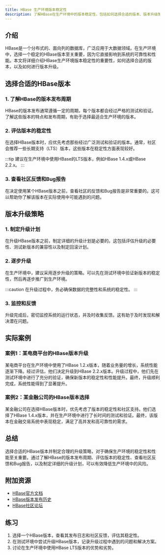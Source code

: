 ```yaml
---
title: HBase 生产环境版本稳定性
description: 了解HBase在生产环境中的版本稳定性，包括如何选择合适的版本、版本升级策略以及实际案例。
---
```


## 介绍

HBase是一个分布式的、面向列的数据库，广泛应用于大数据领域。在生产环境中，选择一个稳定的HBase版本至关重要，因为它直接影响到系统的可靠性和性能。本文将详细介绍HBase生产环境版本稳定性的重要性，如何选择合适的版本，以及如何进行版本升级。

## 选择合适的HBase版本

### 1. 了解HBase的版本发布周期

HBase的版本发布通常遵循一定的周期，每个版本都会经过严格的测试和验证。了解这些版本的特点和发布周期，有助于选择最适合生产环境的版本。

### 2. 评估版本的稳定性

在选择HBase版本时，应优先考虑那些经过广泛测试和验证的版本。通常，社区会推荐一些长期支持（LTS）版本，这些版本在稳定性方面表现较好。

:::tip
建议在生产环境中使用HBase的LTS版本，例如HBase 1.4.x或HBase 2.2.x。
:::

### 3. 查看社区反馈和Bug报告

在决定使用某个HBase版本之前，查看社区的反馈和Bug报告是非常重要的。这可以帮助你了解该版本在实际使用中可能遇到的问题。

## 版本升级策略

### 1. 制定升级计划

在升级HBase版本之前，制定详细的升级计划是必要的。这包括评估升级的必要性、测试新版本的兼容性以及制定回滚计划。

### 2. 逐步升级

在生产环境中，建议采用逐步升级的策略。可以先在测试环境中验证新版本的稳定性，然后再逐步推广到生产环境。

:::caution
在升级过程中，务必确保数据的完整性和系统的稳定性。
:::

### 3. 监控和反馈

升级完成后，密切监控系统的运行状态，并及时收集反馈。这有助于及时发现和解决潜在问题。

## 实际案例

### 案例1：某电商平台的HBase版本升级

某电商平台在生产环境中使用了HBase 1.2.x版本，随着业务量的增长，系统性能逐渐下降。经过评估，他们决定升级到HBase 2.2.x版本。升级过程中，他们先在测试环境中进行了充分的验证，确保新版本的稳定性和性能提升。最终，升级顺利完成，系统性能得到了显著提升。

### 案例2：某金融公司的HBase版本选择

某金融公司在选择HBase版本时，优先考虑了版本的稳定性和社区支持。他们选择了HBase 1.4.x版本，并在生产环境中进行了长时间的测试和验证。最终，该版本在金融交易系统中表现稳定，满足了高并发和高可靠性的需求。

## 总结

选择合适的HBase版本并制定合理的升级策略，对于确保生产环境的稳定性和性能至关重要。通过了解HBase的版本发布周期、评估版本的稳定性、查看社区反馈和Bug报告，以及制定详细的升级计划，可以有效降低生产环境中的风险。

## 附加资源

- [HBase官方文档](https://hbase.apache.org/)
- [HBase版本发布历史](https://hbase.apache.org/downloads.html)
- [HBase社区论坛](https://hbase.apache.org/mail-lists.html)

## 练习

1. 选择一个HBase版本，查看其发布日志和社区反馈，评估其稳定性。
2. 在测试环境中尝试升级HBase版本，记录升级过程中遇到的问题和解决方案。
3. 讨论在生产环境中使用HBase LTS版本的优势和劣势。
